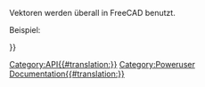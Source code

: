 <languages/>

{{VeryImportantMessage|(Oktober 2019) Bearbeite diese Seiten nicht. Die Informationen sind unvollständig und veraltet. Die neueste API findest Du in der [https://www.freecadweb.org/api autogenerierten API-Dokumentation] oder generiere die Dokumentation selbst, siehe [[Source documentation/de|Quelldokumentation]].}}

Vektoren werden überall in FreeCAD benutzt.

Beispiel:
{{Code|code=
v=FreeCAD.Vector()
v=FreeCAD.Vector(1,0,0)
v=FreeCAD.Base.Vector()
v2 = FreeCAD.Vector(3,2,-5)
v3 = v.add(v2)
print v3.Length
}}

{{APIProperty|Length|returns the length of the vector.}}
{{APIFunction|add|Vector|adds another vector to this one.|vector}}
{{APIFunction|cross|Vector|the crossproduct between this vector and another.|vector}}
{{APIFunction|distanceToLine|Vector1,Vector2|the distance between the vector and a line through Vector1 in direction Vector2.|float}}
{{APIFunction|distanceToPoint|Vector|the distance between this vector and another.|float}}
{{APIFunction|distanceToLineSegment|Vector1,Vector2|a vector to the closest point on a line segment from Vector1 to Vector2.|Vector}}
{{APIFunction|distanceToPlane|Vector1,Vector2|the distance between the vector and a plane defined by a point and a normal.|float}}
{{APIFunction|dot|Vector|the dot product between 2 vectors.|float}}
{{APIFunction|getAngle|Vector|the angle in radians between this vector and another.|float}}
{{APIFunction|isEqual|Vector2,tolerance|Checks if the distance between the points represented by this Vector and Vector2 is less than or equal to the given tolerance.|True/False}}
{{APIFunction|isNormal|Vector2,tolerance|Checks if this Vector is normal to Vector2 within the tolerance.|True/False}}
{{APIFunction|isOnLineSegment|Vector1,Vector2|Checks if this vector is on the line segment generated by Vector1 and Vector2.|Vector}}
{{APIFunction|isParallel|Vector2,tolerance|Checks if this Vector is parallel to Vector2 within the tolerance.|True/False}}
{{APIFunction|multiply|Float|multiplies (uniform scale) a vector by the given factor.|nothing}}
{{APIFunction|negative|Vector|Returns the negative (opposite) of this vector.|Vector}}
{{APIFunction|normalize| |normalizes a vector (sets its length to 1.0).|nothing}}
{{APIFunction|projectToLine|Vector1,Vector2|projects the vector on a line through Vector1 in direction  Vector2.|nothing}}
{{APIFunction|projectToPlane|Vector1,Vector2|projects the vector on a plane defined by a point (Vector1) and a normal (Vector2).|nothing}}
{{APIFunction|scale|Float,Float,Float|Same as multiply but lets specify different values for x, y and z directions. (non-uniform scale)|nothing}}
{{APIFunction|sub|Vector|subtracts another vector from this one.|vector}}
{{APIProperty|x|the x coordinate of a vector.}}
{{APIProperty|y|the y coordinate of a vector.}}
{{APIProperty|z|the z coordinate of a vector.}}

{{Userdocnavi{{#translation:}}}}
[[Category:API{{#translation:}}]]
[[Category:Poweruser Documentation{{#translation:}}]]
{{clear}}
